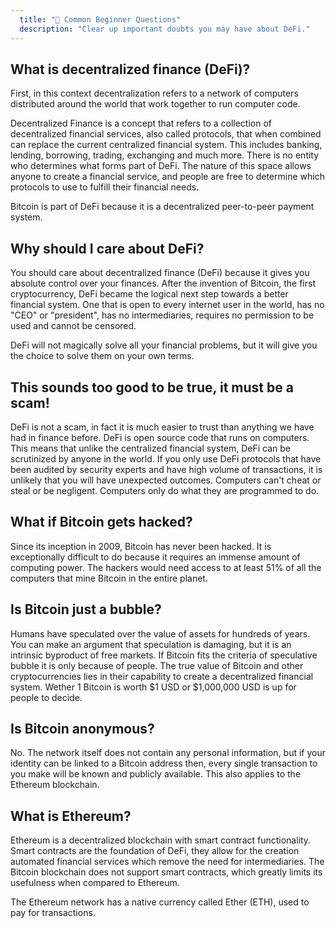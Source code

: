 ```yaml
---
  title: "🤔 Common Beginner Questions"
  description: "Clear up important doubts you may have about DeFi."
---
```


## What is decentralized finance (DeFi)?

First, in this context decentralization refers to a network of computers distributed around the world that work together to run computer code.

Decentralized Finance is a concept that refers to a collection of decentralized financial services, also called protocols, that when combined can replace the current centralized financial system. This includes banking, lending, borrowing, trading, exchanging and much more. There is no entity who determines what forms part of DeFi. The nature of this space allows anyone to create a financial service, and people are free to determine which protocols to use to fulfill their financial needs.

Bitcoin is part of DeFi because it is a decentralized peer-to-peer payment system.

## Why should I care about DeFi?

You should care about decentralized finance (DeFi) because it gives you absolute control over your finances. After the invention of Bitcoin, the first cryptocurrency, DeFi became the logical next step towards a better financial system. One that is open to every internet user in the world, has no "CEO" or "president", has no intermediaries, requires no permission to be used and cannot be censored.

DeFi will not magically solve all your financial problems, but it will give you the choice to solve them on your own terms.

## This sounds too good to be true, it must be a scam!

DeFi is not a scam, in fact it is much easier to trust than anything we have had in finance before. DeFi is open source code that runs on computers. This means that unlike the centralized financial system, DeFi can be scrutinized by anyone in the world. If you only use DeFi protocols that have been audited by security experts and have high volume of transactions, it is unlikely that you will have unexpected outcomes. Computers can't cheat or steal or be negligent. Computers only do what they are programmed to do.

## What if Bitcoin gets hacked?

Since its inception in 2009, Bitcoin has never been hacked. It is exceptionally difficult to do because it requires an immense amount of computing power. The hackers would need access to at least 51% of all the computers that mine Bitcoin in the entire planet.

## Is Bitcoin just a bubble?

Humans have speculated over the value of assets for hundreds of years. You can make an argument that speculation is damaging, but it is an intrinsic byproduct of free markets. If Bitcoin fits the criteria of speculative bubble it is only because of people. The true value of Bitcoin and other cryptocurrencies lies in their capability to create a decentralized financial system. Wether 1 Bitcoin is worth $1 USD or $1,000,000 USD is up for people to decide.

## Is Bitcoin anonymous?

No. The network itself does not contain any personal information, but if your identity can be linked to a Bitcoin address then, every single transaction to you make will be known and publicly available. This also applies to the Ethereum blockchain.

## What is Ethereum?

Ethereum is a decentralized blockchain with smart contract functionality. Smart contracts are the foundation of DeFi, they allow for the creation automated financial services which remove the need for intermediaries. The Bitcoin blockchain does not support smart contracts, which greatly limits its usefulness when compared to Ethereum.

The Ethereum network has a native currency called Ether (ETH), used to pay for transactions.
